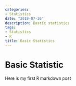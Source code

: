 ```yaml
---
categories:
- Statistics
date: "2019-07-26"
description: Bastic statistics
tags:
- Statistics
- R
title: Basic Statistics
---
```


# Basic Statistic

Here is my first R markdown post
